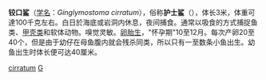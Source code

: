 {{Speciesbox
| taxon = Ginglymostoma cirratum
| image = Verpleegsterhaai.jpg 
| binomial_authority = Bonnaterre, 1788
| range_map = Ginglymostoma cirratum distmap.png
| range_map_width = 250px
| range_map_caption = 铰口鲨的分布範圍
}}
'''铰口鲨'''（[[学名|学名]]：''Ginglymostoma cirratum''），俗称'''护士鲨'''（{{lang-en|Nurse Shark}}），体长3米，体重可達100千克左右。白日於海底或岩洞内休息，夜间捕食。通常以吸食的方式捕捉鱼类、[[甲壳类|甲壳类]]和软体动物。嗅觉灵敏。[[卵胎生|卵胎生]]，"怀孕期"10至12月。每次产卵20至40个，但是由于幼仔在母鱼腹内就会残杀同类，所以只有一至数条小鱼出生。幼鱼出生时体长便可达40厘米。
{{Taxonbar}}
[[Category:铰口鲨屬|cirratum]]
[[Category:1788年描述的魚類|G]]